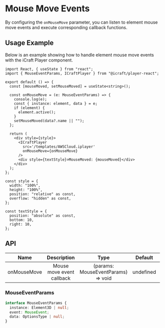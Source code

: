 # Mouse Move Events

By configuring the `onMouseMove` parameter, you can listen to element mouse move events and execute
corresponding callback functions.

## Usage Example

Below is an example showing how to handle element mouse move events with the iCraft Player
component.


<Wrap>
  <MouseMoveDemo />
</Wrap>

```tsx copy
import React, { useState } from "react";
import { MouseEventParams, ICraftPlayer } from "@icraft/player-react";

export default () => {
  const [mouseMoved, setMouseMoved] = useState<string>();

  const onMouseMove = (e: MouseEventParams) => {
    console.log(e);
    const { instance: element, data } = e;
    if (element) {
      element.active();
    }
    setMouseMoved(data?.name || "");
  };

  return (
    <div style={style}>
      <ICraftPlayer
        src='/templates/AWSCloud.iplayer'
        onMouseMove={onMouseMove}
      />
      <div style={textStyle}>MouseMoved: {mouseMoved}</div>
    </div>
  );
};

const style = {
  width: "100%",
  height: "100%",
  position: "relative" as const,
  overflow: "hidden" as const,
};

const textStyle = {
  position: "absolute" as const,
  bottom: 10,
  right: 10,
};
```

## API

|    Name     |        Description        |                Type                |  Default  | Required |
| :---------: | :-----------------------: | :--------------------------------: | :-------: | :------: |
| onMouseMove | Mouse move event callback | (params: MouseEventParams) => void | undefined |  false   |

### MouseEventParams

```ts
interface MouseEventParams {
  instance: Element3D | null;
  event: MouseEvent;
  data: OptionsType | null;
}
```

